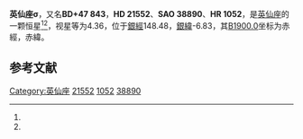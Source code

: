 {{Starbox begin
| name = 英仙座σ
}}
{{Starbox observe
| epoch = [[J2000.0|J2000.0]]
| constell = [[英仙座|英仙座]]<ref name=SIMBAD>{{cite web
 | url=http://simbad.u-strasbg.fr/simbad/sim-id?Ident=HR+1052
 | title=Pulsating variable Star
 | publisher=Centre de Données astronomiques de Strasbourg
 | work=SIMBAD
 | accessdate=2012-07-13
 | archive-date=2019-09-09
 | archive-url=https://web.archive.org/web/20190909163935/http://simbad.u-strasbg.fr/simbad/sim-id?Ident=HR+1052
 }}</ref><ref name=DATA>{{cite web
 | url=http://vizier.u-strasbg.fr/viz-bin/VizieR-5?-out.add=.&-source=5050&-corr=PK=HR&-out.max=9999&HR=1052
 | title=VizieR Detailed Page
 | accessdate=2012-07-13
 | archive-date=2016-03-04
 | archive-url=https://web.archive.org/web/20160304235757/http://vizier.u-strasbg.fr/viz-bin/VizieR-5?-out.add=.&-source=5050&-corr=PK=HR&-out.max=9999&HR=1052
 | dead-url=no
 }}</ref>
| 星官 = 
| ra = {{RA|3|30|34.5}}<ref name=SIMBAD /><ref name=DATA />
| dec = {{DEC|+47|59|43}}<ref name=SIMBAD /><ref name=DATA />
| appmag_v = 4.36<ref name=SIMBAD /><ref name=DATA />
}}
{{Starbox character
| class = K3III<ref name=SIMBAD /><ref name=DATA />
| b-v = 1.35<ref name=SIMBAD /><ref name=DATA />
| u-b = 1.54<ref name=SIMBAD /><ref name=DATA />
| r-i = 0.74<ref name=SIMBAD /><ref name=DATA />
| variable = 
}}
{{Starbox astrometry
| radial_v = 1.54
| prop_mo_ra = 16
| parallax = 0.004
| p_error = 
}}
{{Starbox catalog
| names =BD+47 843，[[SAO星表|SAO]] 38890，[[HD星表|HD]] 21552，[[HR星表|HR]] 1052}}
{{Starbox reference |Simbad=HR+1052}}
{{Starbox end}}

'''英仙座σ'''，又名'''BD+47 843'''，'''HD 21552'''、'''SAO 38890'''、'''HR 1052'''，是[[英仙座|英仙座]]的一颗恒星<ref name=SIMBAD /><ref name=DATA />，视星等为4.36，位于[[銀道座標系|銀經]]148.48，[[銀道座標系|銀緯]]-6.83，其[[B1900.0|B1900.0]]坐标为赤經{{RA|3|23|31.2}}，赤緯{{DEC|+47|-6.83|0}}。

== 参考文献 ==
{{reflist}}

{{star-stub}}

{{英仙座恒星}}
{{星官|天船|9|10}}
[[Category:英仙座|Category:英仙座]]
[[Category:HD和HDE天體|21552]]
[[Category:HR天體|1052]]
[[Category:SAO天體|38890]]